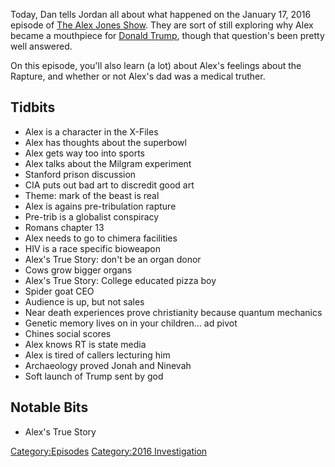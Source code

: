 {{DEFAULTSORT:
    #_EPISODE_0103:January 17, 2016
}}{{Episode
    | title           = January 17, 2016
    | caption         = Listen to this episode on [https://knowledgefight.libsyn.com/knowledge-fight-january-17-2016 Libsyn] [https://open.spotify.com/episode/6phPrVGoGsYc4PjYhqqqLI Spotify], Read the [[Transcript/103: January 17, 2016|Unofficial Transcript]]
    | episodeNumber   = 103
    | length          = 01:38:48
    | airDate         = November 20, 2017
    | coverageDate    = January 17, 2016
    | episodeType     = [[:Category:2016 Investigation|2016 Investigation]]
    | beverage        = Nice! Sparkling Water
    | oocDrop         = I can't watch porn... I like pinup girls
    | previousEpisode = [[102: Alex On Russian Media]]
    | nextEpisode     = [[104: November 20, 2017]]
}}

{{Stub}}

Today, Dan tells Jordan all about what happened on the January 17, 2016 episode of [[The Alex Jones Show]]. They are sort of still exploring why Alex became a mouthpiece for [[Donald Trump]], though that question's been pretty well answered.

On this episode, you'll also learn (a lot) about Alex's feelings about the Rapture, and whether or not Alex's dad was a medical truther.

==Tidbits==

*Alex is a character in the X-Files
*Alex has thoughts about the superbowl
*Alex gets way too into sports
*Alex talks about the Milgram experiment
*Stanford prison discussion
*CIA puts out bad art to discredit good art
*Theme: mark of the beast is real
*Alex is agains pre-tribulation rapture
*Pre-trib is a globalist conspiracy
*Romans chapter 13
*Alex needs to go to chimera facilities
*HIV is a race specific bioweapon
*Alex's True Story: don't be an organ donor
*Cows grow bigger organs
*Alex's True Story: College educated pizza boy
*Spider goat CEO
*Audience is up, but not sales
*Near death experiences prove christianity because quantum mechanics
*Genetic memory lives on in your children... ad pivot
*Chines social scores
*Alex knows RT is state media
*Alex is tired of callers lecturing him
*Archaeology proved Jonah and Ninevah
*Soft launch of Trump sent by god

==Notable Bits==

*Alex's True Story

[[Category:Episodes]]
[[Category:2016 Investigation]]
